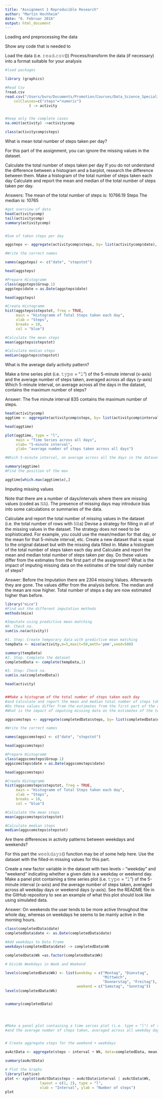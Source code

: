 ```yaml
---
title: "Assignment 1 Reproducible Research"
author: "Martin Hochheim"
date: "6. Februar 2016"
output: html_document
---
```


Loading and preprocessing the data

Show any code that is needed to

Load the data (i.e. 𝚛𝚎𝚊𝚍.𝚌𝚜𝚟())
Process/transform the data (if necessary) into a format suitable for your analysis

```r
#load packages 

library (graphics)

#Read Csv
?read.csv
read.csv("/Users/buro/Documents/Promotion/Courses/Data_Science_Specialisation/Reproducible_Research_ 5/Assignment/1/activity.csv", header = TRUE, sep = ",",
    colClasses=c("steps"="numeric")
           ) -> activity


#keep only the complete cases
na.omit(activity) ->activitycomp

class(activitycomp$steps)
```

What is mean total number of steps taken per day?

For this part of the assignment, you can ignore the missing values in the dataset.

Calculate the total number of steps taken per day
If you do not understand the difference between a histogram and a barplot, research the difference between them. Make a histogram of the total number of steps taken each day
Calculate and report the mean and median of the total number of steps taken per day.

Answers:
The mean of the total number of steps is: 10766.19 Steps
The median is: 10765

```r
#get overview of data
head(activitycomp)
tail(activitycomp)
summary(activitycomp)


#Sum of taken steps per day

aggsteps <- aggregate(activitycomp$steps, by= list(activitycomp$date), FUN = sum) 

#Write the correct names

names(aggsteps) <- c("date", "stepstot")

head(aggsteps)

#Prepare Histogramm
class(aggsteps$Group.1)
aggsteps$date = as.Date(aggsteps$date) 

head(aggsteps)

#Create Histogramm
hist(aggsteps$stepstot, freq = TRUE,
     main = "Histogramm of Total Steps taken each day", 
     xlab = "Steps",
     breaks = 10,
     col = "blue")

#Calculate the mean steps
mean(aggsteps$stepstot)

#Calculate median steps
median(aggsteps$stepstot)
```

What is the average daily activity pattern?

Make a time series plot (i.e. 𝚝𝚢𝚙𝚎 = "𝚕") of the 5-minute interval (x-axis) and the average number of steps taken, averaged across all days (y-axis)
Which 5-minute interval, on average across all the days in the dataset, contains the maximum number of steps?

Answer: The five minute interval 835 contains the maximum number of steps.
```r
head(activitycomp)
aggtime <- aggregate(activitycomp$steps, by= list(activitycomp$interval), FUN = mean) 

head(aggtime)

plot(aggtime, type = "l",
     main = "Time Series across all days", 
     xlab= "5-minute interval", 
     ylab= "average number of steps taken across all days")

#Which 5-minute interval, on average across all the days in the dataset, contains the maximum number of steps?

summary(aggtime)
#Find the position of the max

aggtime[which.max(aggtime$x),]
```

Imputing missing values

Note that there are a number of days/intervals where there are missing values (coded as 𝙽𝙰). The presence of missing days may introduce bias into some calculations or summaries of the data.

Calculate and report the total number of missing values in the dataset (i.e. the total number of rows with 𝙽𝙰s)
Devise a strategy for filling in all of the missing values in the dataset. The strategy does not need to be sophisticated. For example, you could use the mean/median for that day, or the mean for that 5-minute interval, etc.
Create a new dataset that is equal to the original dataset but with the missing data filled in.
Make a histogram of the total number of steps taken each day and Calculate and report the mean and median total number of steps taken per day. Do these values differ from the estimates from the first part of the assignment? What is the impact of imputing missing data on the estimates of the total daily number of steps?

Answer:
Before the Imputation there are 2304 missing Values. Afterwards they are gone.
The values differ from the analysis before. The median and the mean are now higher. Total number of steps a day 
are now estimated higher than before. 

```r

library("mice")
#Find out the different imputation methods
methods(mice)

#Imputate using predictive mean matching
#0. Check na. 
sum(is.na(activity))

#1. Step: Create temporary data with predictive mean matching
tempData <- mice(activity,m=5,maxit=50,meth='pmm',seed=500)

summary(tempData)
#2. Step. Complete the dataset
completedData <- complete(tempData,1)

#3. Step: Check na. 
sum(is.na(completedData))

head(activity)


##Make a histogram of the total number of steps taken each day
#and Calculate and report the mean and median total number of steps taken per day.
#Do these values differ from the estimates from the first part of the assignment?
#What is the impact of imputing missing data on the estimates of the total daily number of steps?

aggscomsteps <- aggregate(completedData$steps, by= list(completedData$date), FUN = sum) 

#Write the correct names

names(aggscomsteps) <- c("date", "stepstot")

head(aggscomsteps)

#Prepare Histogramm
class(aggscomsteps$Group.1)
aggscomsteps$date = as.Date(aggscomsteps$date) 

head(aggscomsteps)

#Create Histogramm
hist(aggscomsteps$stepstot, freq = TRUE,
     main = "Histogramm of Total Steps taken each day", 
     xlab = "Steps",
     breaks = 10,
     col = "blue")

#Calculate the mean steps
mean(aggscomsteps$stepstot)

#Calculate median steps
median(aggscomsteps$stepstot)
```


Are there differences in activity patterns between weekdays and weekends?

For this part the 𝚠𝚎𝚎𝚔𝚍𝚊𝚢𝚜() function may be of some help here. Use the dataset with the filled-in missing values for this part.

Create a new factor variable in the dataset with two levels – “weekday” and “weekend” indicating whether a given date is a weekday or weekend day.
Make a panel plot containing a time series plot (i.e. 𝚝𝚢𝚙𝚎 = "𝚕") of the 5-minute interval (x-axis) and the average number of steps taken, averaged across all weekday days or weekend days (y-axis). See the README file in the GitHub repository to see an example of what this plot should look like using simulated data.

Answer:
On weekends the user tends to be more active throughout thw whole day, whereas on weekdays he seems to be mainly active in the morning hours.

```r
class(completedData$date)
completedData$date <- as.Date(completedData$date)

#Add weekdays to Data Frame
weekdays(completedData$date) -> completedData$Wk

completedData$Wk =as.factor(completedData$Wk) 

# Divide Weekdays in Week and Weekend

levels(completedData$Wk) <- list(weekday = c("Montag", "Dienstag",
                                             "Mittwoch", 
                                             "Donnerstag", "Freitag"),
                                 weekend = c("Samstag", "Sonntag"))
levels(completedData$Wk)


summary(completedData)



    
#Make a panel plot containing a time series plot (i.e. type = "l") of the 5-minute interval (x-axis) 
#and the average number of steps taken, averaged across all weekday days or weekend days (y-axis). 


# Create aggregate steps for the weekend + weekdays

avActData <- aggregate(steps ~ interval + Wk, data=completedData, mean)

summary(avActData)

# Plot the Graphs
library(lattice)
plot <- xyplot(avActData$steps ~ avActData$interval | avActData$Wk, 
                layout = c(1, 2), type = "l", 
                xlab = "Interval", ylab = "Number of steps")
plot
```


